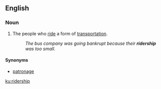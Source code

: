 ==English==

===Noun===
{{wikipedia|Ridership}}
{{en-noun}}

# The people who [[ride]] a form of [[transportation]].
#: ''The bus company was going bankrupt because their '''ridership''' was too small.''

====Synonyms====
* [[patronage]]

[[ku:ridership]]